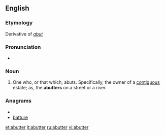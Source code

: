 ==English==

===Etymology===
Derivative of ''[[abut]]''

===Pronunciation===
*{{IPA|/ə'bʌttə/}}

===Noun===
{{en-noun}}

# One who, or that which, abuts. Specifically, the owner of a [[contiguous]] estate; as, the '''abutters''' on a street or a river.

===Anagrams===
* {{alphagram|aberttu}}
* [[batture#English|batture]]


[[et:abutter]]
[[it:abutter]]
[[ru:abutter]]
[[vi:abutter]]